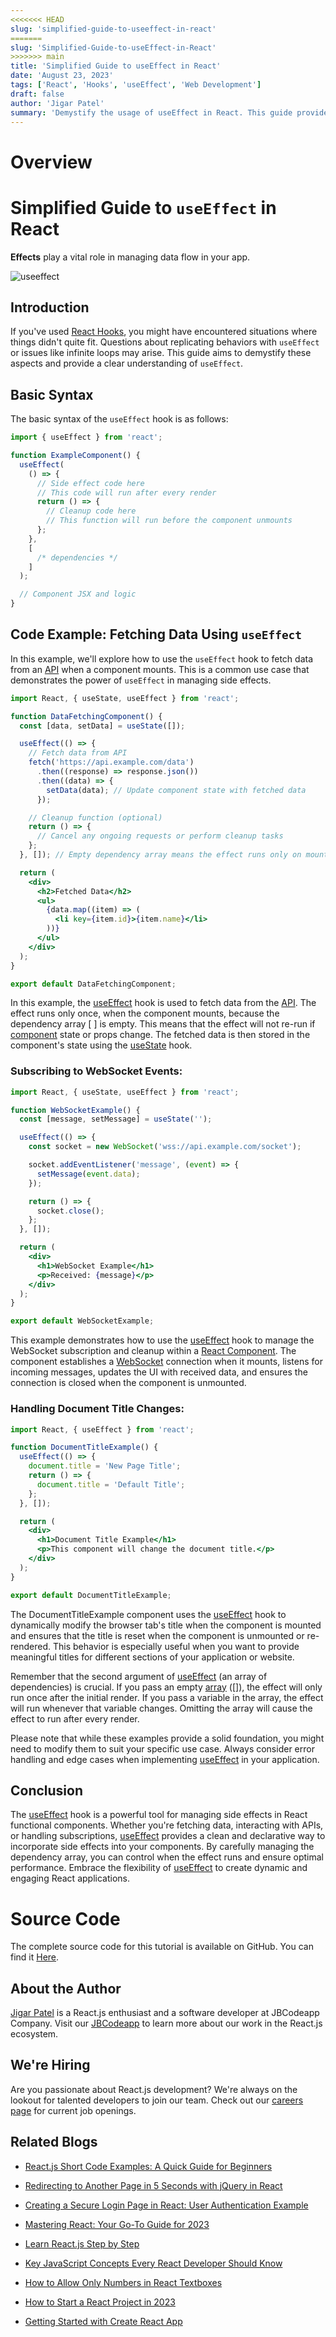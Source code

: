 ```yaml
---
<<<<<<< HEAD
slug: 'simplified-guide-to-useeffect-in-react'
=======
slug: 'Simplified-Guide-to-useEffect-in-React'
>>>>>>> main
title: 'Simplified Guide to useEffect in React'
date: 'August 23, 2023'
tags: ['React', 'Hooks', 'useEffect', 'Web Development']
draft: false
author: 'Jigar Patel'
summary: 'Demystify the usage of useEffect in React. This guide provides a clear understanding of how to use useEffect for managing side effects in your React functional components with practical examples.'
---
```


# Overview

<TOCInline toc={props.toc} exclude="Overview" toHeading={2} />

# Simplified Guide to `useEffect` in React

**Effects** play a vital role in managing data flow in your app.

![useeffect](/static/blog/Simplified-Guide-to-useEffect-in-React/useeffect.jpg)

## Introduction

If you've used [React Hooks](https://legacy.reactjs.org/docs/hooks-intro.html), you might have encountered situations where things didn't quite fit. Questions about replicating behaviors with `useEffect` or issues like infinite loops may arise. This guide aims to demystify these aspects and provide a clear understanding of `useEffect`.

## Basic Syntax

The basic syntax of the `useEffect` hook is as follows:

```jsx
import { useEffect } from 'react';

function ExampleComponent() {
  useEffect(
    () => {
      // Side effect code here
      // This code will run after every render
      return () => {
        // Cleanup code here
        // This function will run before the component unmounts
      };
    },
    [
      /* dependencies */
    ]
  );

  // Component JSX and logic
}
```

## Code Example: Fetching Data Using `useEffect`

In this example, we'll explore how to use the `useEffect` hook to fetch data from an [API](https://legacy.reactjs.org/docs/react-api.html) when a component mounts. This is a common use case that demonstrates the power of `useEffect` in managing side effects.

```jsx
import React, { useState, useEffect } from 'react';

function DataFetchingComponent() {
  const [data, setData] = useState([]);

  useEffect(() => {
    // Fetch data from API
    fetch('https://api.example.com/data')
      .then((response) => response.json())
      .then((data) => {
        setData(data); // Update component state with fetched data
      });

    // Cleanup function (optional)
    return () => {
      // Cancel any ongoing requests or perform cleanup tasks
    };
  }, []); // Empty dependency array means the effect runs only on mount

  return (
    <div>
      <h2>Fetched Data</h2>
      <ul>
        {data.map((item) => (
          <li key={item.id}>{item.name}</li>
        ))}
      </ul>
    </div>
  );
}

export default DataFetchingComponent;
```

In this example, the [useEffect](https://legacy.reactjs.org/docs/hooks-effect.html) hook is used to fetch data from the [API](https://legacy.reactjs.org/docs/react-api.html). The effect runs only once, when the component mounts, because the dependency array [ ] is empty. This means that the effect will not re-run if [component](https://legacy.reactjs.org/docs/react-component.html) state or props change. The fetched data is then stored in the component's state using the [useState](https://legacy.reactjs.org/docs/hooks-state.html) hook.

### Subscribing to WebSocket Events:

```jsx
import React, { useState, useEffect } from 'react';

function WebSocketExample() {
  const [message, setMessage] = useState('');

  useEffect(() => {
    const socket = new WebSocket('wss://api.example.com/socket');

    socket.addEventListener('message', (event) => {
      setMessage(event.data);
    });

    return () => {
      socket.close();
    };
  }, []);

  return (
    <div>
      <h1>WebSocket Example</h1>
      <p>Received: {message}</p>
    </div>
  );
}

export default WebSocketExample;
```

This example demonstrates how to use the [useEffect](https://legacy.reactjs.org/docs/hooks-effect.html) hook to manage the WebSocket subscription and cleanup within a [React Component](https://legacy.reactjs.org/docs/react-component.html). The component establishes a [WebSocket](https://www.npmjs.com/package/react-use-websocket) connection when it mounts, listens for incoming messages, updates the UI with received data, and ensures the connection is closed when the component is unmounted.

### Handling Document Title Changes:

```jsx
import React, { useEffect } from 'react';

function DocumentTitleExample() {
  useEffect(() => {
    document.title = 'New Page Title';
    return () => {
      document.title = 'Default Title';
    };
  }, []);

  return (
    <div>
      <h1>Document Title Example</h1>
      <p>This component will change the document title.</p>
    </div>
  );
}

export default DocumentTitleExample;
```

The DocumentTitleExample component uses the [useEffect](https://legacy.reactjs.org/docs/hooks-effect.html) hook to dynamically modify the browser tab's title when the component is mounted and ensures that the title is reset when the component is unmounted or re-rendered. This behavior is especially useful when you want to provide meaningful titles for different sections of your application or website.

Remember that the second argument of [useEffect](https://legacy.reactjs.org/docs/hooks-effect.html) (an array of dependencies) is crucial. If you pass an empty [array](https://react.dev/learn/updating-arrays-in-state) ([]), the effect will only run once after the initial render. If you pass a variable in the array, the effect will run whenever that variable changes. Omitting the array will cause the effect to run after every render.

Please note that while these examples provide a solid foundation, you might need to modify them to suit your specific use case. Always consider error handling and edge cases when implementing [useEffect](https://legacy.reactjs.org/docs/hooks-effect.html) in your application.

## Conclusion

The [useEffect](https://legacy.reactjs.org/docs/hooks-effect.html) hook is a powerful tool for managing side effects in React functional components. Whether you're fetching data, interacting with APIs, or handling subscriptions, [useEffect](https://legacy.reactjs.org/docs/hooks-effect.html) provides a clean and declarative way to incorporate side effects into your components. By carefully managing the dependency array, you can control when the effect runs and ensure optimal performance. Embrace the flexibility of [useEffect](https://legacy.reactjs.org/docs/hooks-effect.html) to create dynamic and engaging React applications.

# Source Code

The complete source code for this tutorial is available on GitHub. You can find it [Here](https://github.com/jbcodeapp/Blogs/).

## About the Author

[Jigar Patel](https://expertlaravel.com) is a React.js enthusiast and a software developer at JBCodeapp Company. Visit our [JBCodeapp](https://jbcodeapp.com) to learn more about our work in the React.js ecosystem.

## We're Hiring

Are you passionate about React.js development? We're always on the lookout for talented developers to join our team. Check out our [careers page](https://jbcodeapp.com) for current job openings.

## Related Blogs

- [React.js Short Code Examples: A Quick Guide for Beginners](reactjs-beginner-friendly-code-examples)

- [Redirecting to Another Page in 5 Seconds with jQuery in React](redirecting-another-page-5-seconds-jquery-in-react)

- [Creating a Secure Login Page in React: User Authentication Example](secure-login-react-user-authentication)

- [Mastering React: Your Go-To Guide for 2023](mastering-react-2023-guide)

- [Learn React.js Step by Step](learn-reactjs-step-by-step)

- [Key JavaScript Concepts Every React Developer Should Know](key-javascript-concepts-for-react-developers)

- [How to Allow Only Numbers in React Textboxes](how-to-allow-only-numbers-in-react-textboxes)

- [How to Start a React Project in 2023](how-to-start-a-react-project-in-2023)

- [Getting Started with Create React App](getting-started-with-create-react-app)
